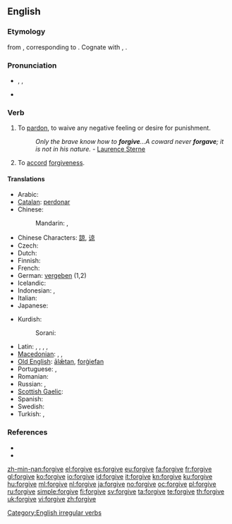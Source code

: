 ==English==

===Etymology===
{{etyl|enm}} {{term|forgiven|forgiven|to forgive|lang=enm}} from {{etyl|ang}} {{term|forgiefan|forġiefan|to forgive, give up, provide|lang=ang}}, corresponding to {{prefix|for|give}}. Cognate with {{etyl|nl|-}} {{term|vergeven|lang=nl}}, {{etyl|de|-}} {{term|vergeben|lang=de}}.

===Pronunciation===
* {{enPR|fər-gĭv', fôr-gĭv'}}, {{IPA|/fə(r)ˈɡɪv/|/fɔː(r)ˈɡɪv/}}, {{SAMPA|/f@(r)ˈgIv/|/fO:(r)ˈgIv/}}
* {{audio|en-us-forgive.ogg|Audio (US)}}

===Verb===
{{en-verb|forgives|forgiving|forgave|forgiven}}

# {{transitive}} To [[pardon]], to waive any negative feeling or desire for punishment.
#: ''Only the brave know how to '''forgive'''...A coward never '''forgave'''; it is not in his nature.'' - [[q: Laurence Sterne| Laurence Sterne]]
# {{intransitive}} To [[accord]] [[forgiveness]].

====Translations====
{{trans-top|transitive, to pardon}}
* Arabic: {{t|ar|سامح|tr=saamaHa}}
* [[Catalan]]: [[perdonar]]
* Chinese:
*: Mandarin: {{t-|cmn|原諒|sc=Hans}}, {{t-|cmn|原谅|tr=yuánliàng|sc=Hans}}
* Chinese Characters: [[諒]], [[谅]]
* Czech: {{t-|cs|odpustit}}
* Dutch: {{t+|nl|vergeven}}
* Finnish: {{t-|fi|antaa anteeksi}}
* French: {{t+|fr|pardonner}}
* German: [[vergeben]] (1,2)
* Icelandic: {{t-|is|fyrirgefa}}
* Indonesian: {{t-|id|maaf|alt=memaafkan|xs=Indonesian}}, {{t+|id|ampun|alt=mengampuni|xs=Indonesian}}
* Italian: {{t-|it|perdonare}}
* Japanese: {{t-|ja|許す|tr=ゆるす, yurusu}}
{{trans-mid}}
* Kurdish:
*: Sorani: {{t|ku|لێخۆشبوون|tr=lé xoshbún|sc=ku-Arab}}
* Latin: {{t-|la|condono|alt=condōnō}}, {{t+|la|dono|alt=dōnō}}, {{t-|la|ignosco|alt=īgnōscō}}, {{t-|la|iustifico|alt=iustificō}}, {{t-|la|redono|alt=redōnō}}
* [[Macedonian]]: {{t|mk|простува|tr=próstuva}},  {{t|mk|опростува|tr=opróstuva}},  {{t|mk|проштава|tr=próštava}}
* [[Old English]]: [[alætan|ālǣtan]], [[forgiefan|forġiefan]]
* Portuguese: {{t+|pt|perdoar}}, {{t+|pt|desculpar}}
* Romanian: {{t+|ro|ierta}}
* Russian: {{qualifier|imperfective}} {{t+|ru|прощать|tr=proščát'}},  {{qualifier|perfective}} {{t+|ru|простить|tr=prostít'}}
* [[Scottish Gaelic]]: {{t-|gd|math|xs=Scottish Gaelic}}
* Spanish: {{t+|es|perdonar}}
* Swedish: {{t+|sv|förlåta}}
* Turkish: {{t+|tr|affetmek}},  {{t+|tr|bağışlamak}}
{{trans-bottom}}

===References===
* {{R:Century 1911}}
* {{R:Webster 1913}}

[[Category:English irregular verbs]]

[[zh-min-nan:forgive]]
[[el:forgive]]
[[es:forgive]]
[[eu:forgive]]
[[fa:forgive]]
[[fr:forgive]]
[[gl:forgive]]
[[ko:forgive]]
[[io:forgive]]
[[id:forgive]]
[[it:forgive]]
[[kn:forgive]]
[[ku:forgive]]
[[hu:forgive]]
[[ml:forgive]]
[[nl:forgive]]
[[ja:forgive]]
[[no:forgive]]
[[oc:forgive]]
[[pl:forgive]]
[[ru:forgive]]
[[simple:forgive]]
[[fi:forgive]]
[[sv:forgive]]
[[ta:forgive]]
[[te:forgive]]
[[th:forgive]]
[[uk:forgive]]
[[vi:forgive]]
[[zh:forgive]]